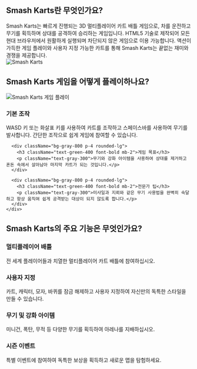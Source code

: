 ## Smash Karts란 무엇인가요?
<div className="flex flex-col md:flex-row items-center gap-8">
  <div className="w-full md:w-1/2 text-xl">
    Smash Karts는 빠르게 진행되는 3D 멀티플레이어 카트 배틀 게임으로, 차를 운전하고 무기를 획득하며 상대를 공격하여 승리하는 게임입니다. HTML5 기술로 제작되어 모든 현대 브라우저에서 원활하게 실행되며 차단되지 않은 게임으로 이용 가능합니다. 액션이 가득한 게임 플레이와 사용자 지정 가능한 카트를 통해 Smash Karts는 끝없는 재미와 경쟁을 제공합니다.
  </div>
  <div className="w-full md:w-1/2 flex justify-center items-center">
    <img 
      src="/games/smash-karts/game_screenshot.webp" 
      alt="Smash Karts" 
      className="w-4/5 h-auto"
    />
  </div>
</div>

## Smash Karts 게임을 어떻게 플레이하나요?
<div className="flex flex-col md:flex-row items-center gap-8">
  <div className="w-full md:w-1/2">
    <img 
      src="/games/smash-karts/game_screenshot.webp" 
      alt="Smash Karts 게임 플레이" 
      className="w-4/5 h-auto mx-auto"
    />
  </div>
  <div className="w-full md:w-1/2">
    <div className="grid grid-cols-1 gap-4 mt-0">
      <div className="bg-gray-800 p-4 rounded-lg">
        <h3 className="text-green-400 font-bold mb-2">기본 조작</h3>
        <p className="text-gray-300">WASD 키 또는 화살표 키를 사용하여 카트를 조작하고 스페이스바를 사용하여 무기를 발사합니다. 간단한 조작으로 쉽게 게임에 참여할 수 있습니다.</p>
      </div>

      <div className="bg-gray-800 p-4 rounded-lg">
        <h3 className="text-green-400 font-bold mb-2">게임 목표</h3>
        <p className="text-gray-300">무기와 강화 아이템을 사용하여 상대를 제거하고 혼돈 속에서 살아남아 마지막 카트가 되는 것입니다.</p>
      </div>

      <div className="bg-gray-800 p-4 rounded-lg">
        <h3 className="text-green-400 font-bold mb-2">전문가 팁</h3>
        <p className="text-gray-300">미사일과 지뢰와 같은 무기 사용법을 완벽히 숙달하고 항상 움직여 쉽게 공격받는 대상이 되지 않도록 합니다.</p>
      </div>
    </div>
  </div>
</div>

## Smash Karts의 주요 기능은 무엇인가요?
<div className="grid grid-cols-1 md:grid-cols-2 gap-4">
  <div className="bg-gray-800 p-4 rounded-lg">
    <h3 className="text-green-400 font-bold mb-2">멀티플레이어 배틀</h3>
    <p className="text-gray-300">전 세계 플레이어들과 치열한 멀티플레이어 카트 배틀에 참여하십시오.</p>
  </div>

  <div className="bg-gray-800 p-4 rounded-lg">
    <h3 className="text-green-400 font-bold mb-2">사용자 지정</h3>
    <p className="text-gray-300">카트, 캐릭터, 모자, 바퀴를 잠금 해제하고 사용자 지정하여 자신만의 독특한 스타일을 만들 수 있습니다.</p>
  </div>

  <div className="bg-gray-800 p-4 rounded-lg">
    <h3 className="text-green-400 font-bold mb-2">무기 및 강화 아이템</h3>
    <p className="text-gray-300">미니건, 폭탄, 무적 등 다양한 무기를 획득하여 아레나를 지배하십시오.</p>
  </div>

  <div className="bg-gray-800 p-4 rounded-lg">
    <h3 className="text-green-400 font-bold mb-2">시즌 이벤트</h3>
    <p className="text-gray-300">특별 이벤트에 참여하여 독특한 보상을 획득하고 새로운 맵을 탐험하세요.</p>
  </div>
</div>